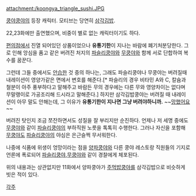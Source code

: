 attachment:/koongya_triangle_sushi.JPG

[[쿵야쿵야]]의 등장 캐릭터. 모티브는 당연히 [[삼각김밥]].

22,23화에만 출연했으며, 비중이 별로 없는 캐릭터이기도 하다.

[[편의점]]에서 진열 되어있던 상품이었으나 '''유통기한'''이 지나는 바람에 폐기처분당한다. 그로 인해 앙심을 품고 같은 버려진 처지의 [[파슬리쿵야]]와 [[무쿵야]]와 함께 서로 단합하여 복수를 꿈꾼다.

그런데 그들 중에서도 [[안습]]한 것 중의 하나는, 그래도 파슬리쿵야나 무쿵야는 버려질때 내레이션이 영양가같은 면에서 변호를 해준다.[* 파슬리의 경우 비타민 A와 C, 칼슘과 철분이 아주 풍부하다고 말해주고 바람든 무의 경우에는 다른 무와 영양차이는 없다며 무말랭이로 가공조리해 드시라고 말해준다.] 하지만 삼각김밥쿵야는 버려질 때 내레이션이 아무 말도 안해는데, 그 이유가 '''유통기한이 지나면 그냥 버려야하니까.''' ~~[[망했어요]]~~

버려진 탓인지 조금 쪼잔하면서도 성질을 잘 부리지만 순진하다. 언제나 저 세명 중에도 [[무쿵야]]와 같이 [[파슬리쿵야]]의 부하직원 노릇을 톡톡히 수행한다.  
그러나 자신을 포함해 [[무쿵야]]도 [[파슬리쿵야]]의 야심은 은근슬쩍 무서워한다.

나중에 식품에 위생이 엉망이라는 점을 [[양파쿵야]]와 다른 쿵야 레스토랑 직원들의 기지로 언론에 폭로되어 [[파슬리쿵야]],[[무쿵야]]와 같이 경찰에게 체포된다.

위의 내용과는 상관없지만 11화에서 양파쿵야가 [[주먹밥쿵야]]를 삼각김밥으로 비슷하게 빗은 적이 있다. 

[[각주]] 
